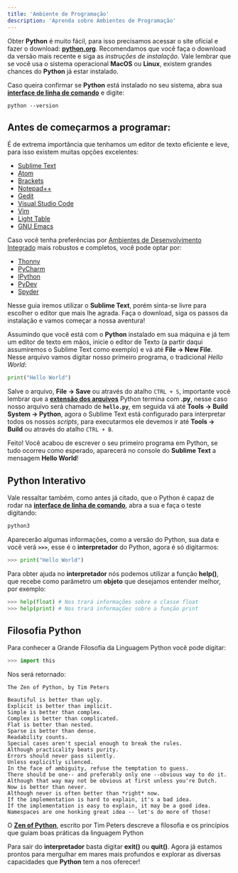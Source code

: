```yaml
---
title: 'Ambiente de Programação'
description: 'Aprenda sobre Ambientes de Programação'
---
```


Obter **Python** é muito fácil, para isso precisamos acessar o site oficial e fazer o download: **[python.org](https://www.python.org/downloads/)**. Recomendamos que você faça o download da versão mais recente e siga as *instruções de instalação*. Vale lembrar que se você usa o sistema operacional **MacOS** ou **Linux**, existem grandes chances do **Python** já estar instalado.

Caso queira confirmar se **Python** está instalado no seu sistema, abra sua **[interface de linha de comando](https://pt.wikipedia.org/wiki/Interface_de_linha_de_comandos)** e digite:

```
python --version
```

 

## Antes de começarmos a programar: 

É de extrema importância que tenhamos um editor de texto eficiente e leve, para isso existem muitas opções excelentes:

- [Sublime Text](https://www.sublimetext.com/)
- [Atom](https://atom.io/)
- [Brackets](http://brackets.io/)
- [Notepad++](https://notepad-plus-plus.org/)
- [Gedit](https://wiki.gnome.org/Apps/Gedit)
- [Visual Studio Code](https://code.visualstudio.com/)
- [Vim](https://www.vim.org/)
- [Light Table](http://lighttable.com/)
- [GNU Emacs](https://www.gnu.org/software/emacs/)

Caso você tenha preferências por [Ambientes de Desenvolvimento Integrado](https://pt.wikipedia.org/wiki/Ambiente_de_desenvolvimento_integrado) mais robustos e completos, você pode optar por:

- [Thonny](https://thonny.org/)
- [PyCharm](https://www.jetbrains.com/pycharm/download/)
- [IPython](https://ipython.org/)
- [PyDev](http://www.pydev.org/)
- [Spyder](https://www.spyder-ide.org/)

Nesse guia iremos utilizar o **Sublime Text**, porém sinta-se livre para escolher o editor que mais lhe agrada. Faça o download, siga os passos da instalação e vamos começar a nossa aventura!

Assumindo que você está com o **Python** instalado em sua máquina e já tem um editor de texto em mãos, inicie o editor de Texto (a partir daqui assumiremos o Sublime Text como exemplo) e vá até **File -> New File**. Nesse arquivo vamos digitar nosso primeiro programa, o tradicional *Hello World*:

```python
print("Hello World")
```

Salve o arquivo, **File -> Save** ou através do atalho `CTRL + S`, importante você lembrar que a **[extensão dos arquivos](https://pt.wikipedia.org/wiki/Extensão_de_nome_de_ficheiro)** Python termina com **.py**, nesse caso nosso arquivo será chamado de **`hello.py`**, em seguida vá até **Tools -> Build System -> Python**, agora o Sublime Text está configurado para interpretar todos os nossos *scripts*, para executarmos ele devemos ir até **Tools -> Build** ou através do atalho `CTRL + B`.

Feito! Você acabou de escrever o seu primeiro programa em Python, se tudo ocorreu como esperado, aparecerá no console do **Sublime Text** a mensagem **Hello World**! 

 

## Python Interativo

Vale ressaltar também, como antes já citado, que o Python é capaz de rodar na **[interface de linha de comando](https://pt.wikipedia.org/wiki/Interface_de_linha_de_comandos)**, abra a sua e faça o teste digitando:

```python
python3
```

Aparecerão algumas informações, como a versão do Python, sua data e você verá **`>>>`**, esse é o **interpretador** do Python, agora é só digitarmos:

```python
>>> print("Hello World")
```

Para obter ajuda no **interpretador** nós podemos utilizar a função **help()**, que recebe como parâmetro um **objeto** que desejamos entender melhor, por exemplo:

```python
>>> help(float) # Nos trará informações sobre a classe float
>>> help(print) # Nos trará informações sobre a função print
```

 

## Filosofia Python

Para conhecer a Grande Filosofia da Linguagem Python você pode digitar:

```python
>>> import this
```

Nos será retornado:

```
The Zen of Python, by Tim Peters

Beautiful is better than ugly.
Explicit is better than implicit.
Simple is better than complex.
Complex is better than complicated.
Flat is better than nested.
Sparse is better than dense.
Readability counts.
Special cases aren't special enough to break the rules.
Although practicality beats purity.
Errors should never pass silently.
Unless explicitly silenced.
In the face of ambiguity, refuse the temptation to guess.
There should be one-- and preferably only one --obvious way to do it.
Although that way may not be obvious at first unless you're Dutch.
Now is better than never.
Although never is often better than *right* now.
If the implementation is hard to explain, it's a bad idea.
If the implementation is easy to explain, it may be a good idea.
Namespaces are one honking great idea -- let's do more of those!
```

O **[Zen of Python](https://en.wikipedia.org/wiki/Zen_of_Python)**, escrito por Tim Peters descreve a filosofia e os princípios que guiam boas práticas da linguagem Python

Para sair do **interpretador** basta digitar **exit()** ou **quit()**. Agora já estamos prontos para mergulhar em mares mais profundos e explorar as diversas capacidades que **Python** tem a nos oferecer!